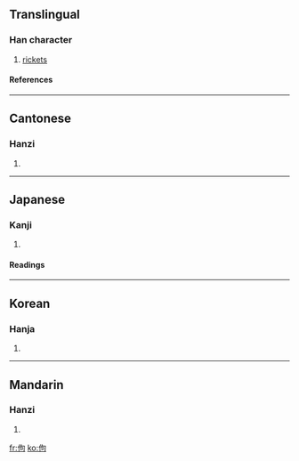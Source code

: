 ==Translingual==
===Han character===
{{Han char|rad=人|as=05|sn=7|four=2722<sub>0</sub>|canj=人心口 (OPR)}}
# [[rickets]]
====References====
{{Han ref|kx=0099.100|dkj=00520|dj=0211.020|hdz=10137.060|uh=4F5D|ud=20317|bh=A746|bd=42822}}
----
==Cantonese==
===Hanzi===
{{yue-hanzi|jyut=|y=kau3}}
# {{defn|Cantonese}}
----
==Japanese==
===Kanji===
{{ja-kanji|grade=|rs=人05}}
# {{defn|Japanese}} 
====Readings====
{{ja-readings|on=[[こう]] (kō), [[く]] (ku)|kun=[[せむし]] (semushi)}}
----
==Korean==
===Hanja===
{{ko-hanja|hangeul=구|rv=gu|mr=ku}}
# {{defn|Korean}}
----
==Mandarin==
===Hanzi===
{{cmn-hanzi|pin=[[gōu]] (gou1), [[kòu]] (kou4)|wg=kou<sup>1</sup>, k'ou<sup>4</sup>}}
# {{defn|Mandarin}}

[[fr:佝]]
[[ko:佝]]
